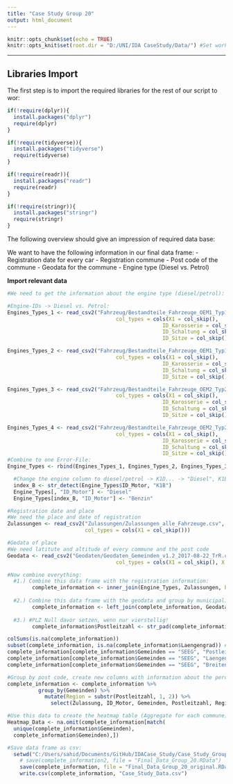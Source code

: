```yaml
---
title: "Case Study Group 20"
output: html_document
---
```


```r
knitr::opts_chunk$set(echo = TRUE)
knitr::opts_knit$set(root.dir = "D:/UNI/IDA CaseStudy/Data/") #Set working directory
```
***
## Libraries Import

The first step is to import the required libraries for the rest of our script to wor:

```r
if(!require(dplyr)){
  install.packages("dplyr")
  require(dplyr)
}

if(!require(tidyverse)){
  install.packages("tidyverse")
  require(tidyverse)
}

if(!require(readr)){
  install.packages("readr")
  require(readr)
}

if(!require(stringr)){
  install.packages("stringr")
  require(stringr)
}
```

The following overview should give an impression of required data base:

We want to have the following information in our final data frame:
  - Registration date for every car
  - Registration commune
    - Post code of the commune
    - Geodata for the commune
  - Engine type (Diesel vs. Petrol)

**Import relevant data**

```r
#We need to get the information about the engine type (diesel/petrol):

#Engine-IDs -> Diesel vs. Petrol:
Engines_Types_1 <- read_csv2("Fahrzeug/Bestandteile_Fahrzeuge_OEM1_Typ11.csv", 
                                   col_types = cols(X1 = col_skip(),
                                                  ID_Karosserie = col_skip(), 
                                                  ID_Schaltung = col_skip(), 
                                                  ID_Sitze = col_skip()))

Engines_Types_2 <- read_csv2("Fahrzeug/Bestandteile_Fahrzeuge_OEM1_Typ12.csv", 
                                   col_types = cols(X1 = col_skip(),
                                                  ID_Karosserie = col_skip(), 
                                                  ID_Schaltung = col_skip(), 
                                                  ID_Sitze = col_skip()))

Engines_Types_3 <- read_csv2("Fahrzeug/Bestandteile_Fahrzeuge_OEM2_Typ21.csv", 
                                   col_types = cols(X1 = col_skip(),
                                                  ID_Karosserie = col_skip(), 
                                                  ID_Schaltung = col_skip(), 
                                                  ID_Sitze = col_skip()))

Engines_Types_4 <- read_csv2("Fahrzeug/Bestandteile_Fahrzeuge_OEM2_Typ22.csv", 
                                   col_types = cols(X1 = col_skip(),
                                                  ID_Karosserie = col_skip(), 
                                                  ID_Schaltung = col_skip(), 
                                                  ID_Sitze = col_skip()))
#Combine to one Error-File:
Engine_Types <- rbind(Engines_Types_1, Engines_Types_2, Engines_Types_3, Engines_Types_4)

  #Change the engine column to diesel/petrol -> K1D... -> "Diesel", K1B... -> "Benzin"
  index_B <- str_detect(Engine_Types$ID_Motor, "K1B")
  Engine_Types[, "ID_Motor"] <- "Diesel"  
  Engine_Types[index_B, "ID_Motor"] <- "Benzin"

#Registration date and place
#We need the place and date of registration
Zulassungen <- read_csv2("Zulassungen/Zulassungen_alle_Fahrzeuge.csv",
                         col_types = cols(X1 = col_skip()))

#Gedata of place
#We need latitute and altitude of every commune and the post code
Geodata <- read_csv2("Geodaten/Geodaten_Gemeinden_v1.2_2017-08-22_TrR.csv", 
                                   col_types = cols(X1 = col_skip(), X = col_skip()))
```

```r
#Now combine everything:
  #1.) Combine this data frame with the registration information:
        complete_information <- inner_join(Engine_Types, Zulassungen, by = c("ID_Fahrzeug" = "IDNummer"))
  
  #2.) Combine this data frame with the geodata and group by municipality:
        complete_information <- left_join(complete_information, Geodata, by = c("Gemeinden" = "Gemeinde"))
        
  #3.) #PLZ Null davor setzen, wenn nur vierstellig!
        complete_information$Postleitzahl <- str_pad(complete_information$Postleitzahl, 5, pad = "0")
```


```r
colSums(is.na(complete_information))
subset(complete_information, is.na(complete_information$Laengengrad)) #-> Gemeinde Seeg überprüfen!
complete_information[complete_information$Gemeinden == "SEEG", "Postleitzahl"] <- 87637
complete_information[complete_information$Gemeinden == "SEEG", "Laengengrad"] <- 10.61
complete_information[complete_information$Gemeinden == "SEEG", "Breitengrad"] <- 47.67

```


```r
#Group by post code, create new columns with information about the percentage of diesel cars and select relevant columns
complete_information <- complete_information %>%
          group_by(Gemeinden) %>%
            mutate(Region = substr(Postleitzahl, 1, 2)) %>%
              select(Zulassung, ID_Motor, Gemeinden, Postleitzahl, Region, Laengengrad, Breitengrad)
```


```r
#Use this data to create the heatmap table (Aggregate for each commune)
Heatmap_Data <- na.omit(complete_information[match(
  unique(complete_information$Gemeinden), 
  complete_information$Gemeinden),])
```


```r
#Save data frame as csv:
  setwd("C:/Users/sahid/Documents/GitHub/IDACase_Study/Case_Study_Group_20")
    # save(complete_information2, file = "Final_Data_Group_20.RData")
    save(complete_information, file = "Final_Data_Group_20_original.RData")
    write.csv(complete_information, "Case_Study_Data.csv")
```


